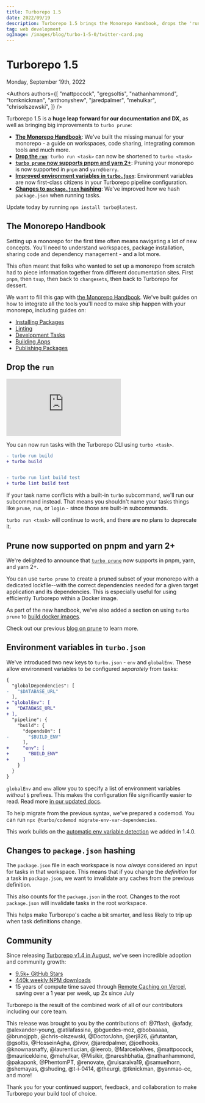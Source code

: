 ```yaml
---
title: Turborepo 1.5
date: 2022/09/19
description: Turborepo 1.5 brings the Monorepo Handbook, drops the 'run' command, improves pruning, and much more!
tag: web development
ogImage: /images/blog/turbo-1-5-0/twitter-card.png
---
```


# Turborepo 1.5


<Date>
  Monday, September 19th, 2022
</Date>

<Authors
  authors={[
    "mattpocock",
    "gregsoltis",
    "nathanhammond",
    "tomknickman",
    "anthonyshew",
    "jaredpalmer",
    "mehulkar",
    "chrisolszewski",
  ]}
/>

Turborepo 1.5 is a **huge leap forward for our documentation and DX**, as well as bringing big improvements to `turbo prune`:

- [**The Monorepo Handbook**](#the-monorepo-handbook): We've built the missing manual for your monorepo - a guide on workspaces, code sharing, integrating common tools and much more.
- [**Drop the `run`**](#drop-the-run): `turbo run <task>` can now be shortened to `turbo <task>`
- [**`turbo prune` now supports pnpm and yarn 2+**](#prune-now-supported-on-pnpm-and-yarn-2): Pruning your monorepo is now supported in `pnpm` and `yarn@berry`.
- [**Improved environment variables in `turbo.json`**](#environment-variables-in-turbojson): Environment variables are now first-class citizens in your Turborepo pipeline configuration.
- [**Changes to `package.json` hashing**](#changes-to-packagejson-hashing): We've improved how we hash `package.json` when running tasks.

Update today by running `npm install turbo@latest`.

## The Monorepo Handbook

Setting up a monorepo for the first time often means navigating a lot of new concepts. You'll need to understand workspaces, package installation, sharing code and dependency management - and a lot more.

This often meant that folks who wanted to set up a monorepo from scratch had to piece information together from different documentation sites. First `pnpm`, then `tsup`, then back to `changesets`, then back to Turborepo for dessert.

We want to fill this gap with [the Monorepo Handbook](/repo/docs/handbook). We've built guides on how to integrate all the tools you'll need to make ship happen with your monorepo, including guides on:

- [Installing Packages](/repo/docs/handbook/package-installation)
- [Linting](/repo/docs/handbook/linting)
- [Development Tasks](/repo/docs/handbook/dev)
- [Building Apps](/repo/docs/handbook/building-your-app)
- [Publishing Packages](/repo/docs/handbook/publishing-packages)

## Drop the `run`

<iframe
  className="max-w-xl h-72 sm:h-96 w-full mt-6"
  src="https://www.youtube.com/embed/PEgk2v6KntY"
  title="YouTube video player"
  frameborder="0"
  allow="accelerometer; autoplay; clipboard-write; encrypted-media; gyroscope; picture-in-picture"
></iframe>

You can now run tasks with the Turborepo CLI using `turbo <task>`.

```diff
- turbo run build
+ turbo build


- turbo run lint build test
+ turbo lint build test
```

If your task name conflicts with a built-in `turbo` subcommand, we'll run our subcommand instead. That means you shouldn't name your tasks things like `prune`, `run`, or `login` - since those are built-in subcommands.

`turbo run <task>` will continue to work, and there are no plans to deprecate it.

## Prune now supported on pnpm and yarn 2+

We're delighted to announce that [`turbo prune`](/repo/docs/reference/command-line-reference#turbo-prune---scopetarget) now supports in pnpm, yarn, and yarn 2+.

You can use `turbo prune` to create a pruned subset of your monorepo with a dedicated lockfile--with the correct dependencies needed for a given target application and its dependencies. This is especially useful for using efficiently Turborepo within a Docker image.

As part of the new handbook, we've also added a section on using `turbo prune` to [build docker images](/repo/docs/handbook/deploying-with-docker).

Check out our previous [blog on prune](/blog/turbo-0-4-0#experimental-pruned-workspaces) to learn more.

## Environment variables in `turbo.json`

We've introduced two new keys to `turbo.json` - `env` and `globalEnv`. These allow environment variables to be configured _separately_ from tasks:

```diff filename="turbo.json"
{
  "globalDependencies": [
-   "$DATABASE_URL"
  ],
+ "globalEnv": [
+   "DATABASE_URL"
+ ],
  "pipeline": {
    "build": {
      "dependsOn": [
-       "$BUILD_ENV"
      ],
+     "env": [
+       "BUILD_ENV"
+     ]
    }
  }
}
```

`globalEnv` and `env` allow you to specify a list of environment variables _without_ `$` prefixes. This makes the configuration file significantly easier to read. Read more [in our updated docs](/repo/docs/core-concepts/caching/environment-variable-inputs).

To help migrate from the previous syntax, we've prepared a codemod. You can run `npx @turbo/codemod migrate-env-var-dependencies`.

This work builds on the [automatic env variable detection](/blog/turbo-1-4-0) we added in 1.4.0.

## Changes to `package.json` hashing

The `package.json` file in each workspace is now _always_ considered an input for tasks in that workspace. This means that if you change the _definition_ for a task in `package.json`, we want to invalidate any caches from the previous definition.

This also counts for the `package.json` in the root. Changes to the root `package.json` will invalidate tasks in the root workspace.

This helps make Turborepo's cache a bit smarter, and less likely to trip up when task definitions change.

## Community

Since releasing [Turborepo v1.4 in August](/blog/turbo-1-4-0), we've seen incredible adoption and community growth:

- [9.5k+ GitHub Stars](https://github.com/vercel/turbo)
- [440k weekly NPM downloads](https://www.npmjs.com/package/turbo)
- 15 years of compute time saved through [Remote Caching on Vercel](https://vercel.com/docs/concepts/monorepos/remote-caching), saving over a 1 year per week, up 2x since July

Turborepo is the result of the combined work of all of our contributors including our core team.

This release was brought to you by the contributions of: @7flash, @afady, @alexander-young, @atilafassina, @bguedes-moz, @bobaaaaa, @brunojppb, @chris-olszewski, @DoctorJohn, @erj826, @futantan, @gsoltis, @HosseinAgha, @ivov, @jaredpalmer, @joelhooks, @knownasnaffy, @laurentlucian, @leerob, @MarceloAlves, @mattpocock, @mauricekleine, @mehulkar, @Misikir, @nareshbhatia, @nathanhammond, @pakaponk, @PhentomPT, @renovate, @ruisaraiva19, @samuelhorn, @shemayas, @shuding, @t-i-0414, @theurgi, @tknickman, @yanmao-cc, and more!

Thank you for your continued support, feedback, and collaboration to make Turborepo your build tool of choice.
